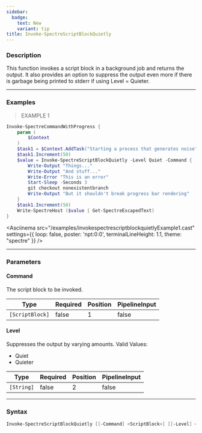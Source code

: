 ```yaml
---
sidebar:
  badge:
    text: New
    variant: tip
title: Invoke-SpectreScriptBlockQuietly
---
```





### Description

This function invokes a script block in a background job and returns the output. It also provides an option to suppress the output even more if there is garbage being printed to stderr if using Level = Quieter.

---

### Examples
> EXAMPLE 1

```powershell
Invoke-SpectreCommandWithProgress {
    param (
        $Context
    )
    $task1 = $Context.AddTask("Starting a process that generates noise")
    $task1.Increment(50)
    $value = Invoke-SpectreScriptBlockQuietly -Level Quiet -Command {
        Write-Output "Things..."
        Write-Output "And stuff..."
        Write-Error "This is an error"
        Start-Sleep -Seconds 3
        git checkout nonexistentbranch
        Write-Output "But it shouldn't break progress bar rendering"
    }
    $task1.Increment(50)
    Write-SpectreHost ($value | Get-SpectreEscapedText)
}
```
<Asciinema
    src="/examples/invokespectrescriptblockquietlyExample1.cast"
    settings={{
        loop: false,
        poster: 'npt:0:0',
        terminalLineHeight: 1.1,
        theme: "spectre"
    }}
/>

---

### Parameters
#### **Command**
The script block to be invoked.

|Type           |Required|Position|PipelineInput|
|---------------|--------|--------|-------------|
|`[ScriptBlock]`|false   |1       |false        |

#### **Level**
Suppresses the output by varying amounts.
Valid Values:

* Quiet
* Quieter

|Type      |Required|Position|PipelineInput|
|----------|--------|--------|-------------|
|`[String]`|false   |2       |false        |

---

### Syntax
```powershell
Invoke-SpectreScriptBlockQuietly [[-Command] <ScriptBlock>] [[-Level] <String>] [<CommonParameters>]
```
